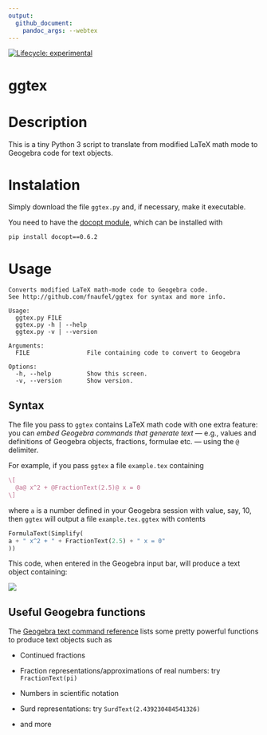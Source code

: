 ```yaml
---
output: 
  github_document:
    pandoc_args: --webtex
---
```


<!-- README.md is generated from README.Rmd. Please edit that file -->

[![Lifecycle:
experimental](https://img.shields.io/badge/lifecycle-experimental-orange.svg)](https://lifecycle.r-lib.org/articles/stages.html#experimental)
<!-- badges: end -->

# ggtex
  
# Description

This is a tiny Python 3 script to translate from modified LaTeX math mode to Geogebra code for text objects.

# Instalation

Simply download the file `ggtex.py` and, if necessary, make it executable.

You need to have the [docopt module](https://github.com/docopt/docopt), which can be installed with 

```
pip install docopt==0.6.2
```

# Usage

```
Converts modified LaTeX math-mode code to Geogebra code.
See http://github.com/fnaufel/ggtex for syntax and more info.

Usage:
  ggtex.py FILE
  ggtex.py -h | --help
  ggtex.py -v | --version

Arguments:
  FILE                File containing code to convert to Geogebra

Options:
  -h, --help          Show this screen.
  -v, --version       Show version.
```

## Syntax

The file you pass to `ggtex` contains LaTeX math code with one extra feature: you can *embed Geogebra commands that generate text* --- e.g., values and definitions of Geogebra objects, fractions, formulae etc. --- using the `@` delimiter.

For example, if you pass `ggtex` a file `example.tex` containing

```latex
\[
  @a@ x^2 + @FractionText(2.5)@ x = 0
\]
```

where `a` is a number defined in your Geogebra session with value, say, 10, then `ggtex` will output a file `example.tex.ggtex` with contents

```python
FormulaText(Simplify(
a + " x^2 + " + FractionText(2.5) + " x = 0"
))
```

This code, when entered in the Geogebra input bar, will produce a text object containing:

![](example.png)

## Useful Geogebra functions

The [Geogebra text command reference](https://wiki.geogebra.org/en/Text_Commands) lists some pretty powerful functions to produce text objects such as

* Continued fractions

* Fraction representations/approximations of real numbers: try `FractionText(pi)`

* Numbers in scientific notation

* Surd representations: try `SurdText(2.439230484541326)`

* and more
